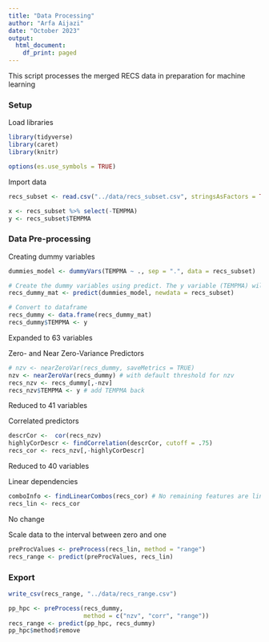 ```yaml
---
title: "Data Processing"
author: "Arfa Aijazi"
date: "October 2023"
output:
  html_document:
    df_print: paged
---
```


This script processes the merged RECS data in preparation for machine learning

### Setup
Load libraries
```r
library(tidyverse)
library(caret)
library(knitr)

options(es.use_symbols = TRUE)
```

Import data
```r
recs_subset <- read.csv("../data/recs_subset.csv", stringsAsFactors = TRUE)

x <- recs_subset %>% select(-TEMPMA)
y <- recs_subset$TEMPMA
```

### Data Pre-processing 
Creating dummy variables
```r
dummies_model <- dummyVars(TEMPMA ~ ., sep = ".", data = recs_subset)

# Create the dummy variables using predict. The y variable (TEMPMA) will not be present in recs_dummy_mat
recs_dummy_mat <- predict(dummies_model, newdata = recs_subset)

# Convert to dataframe
recs_dummy <- data.frame(recs_dummy_mat)
recs_dummy$TEMPMA <- y
```

Expanded to 63 variables

Zero- and Near Zero-Variance Predictors

```r
# nzv <- nearZeroVar(recs_dummy, saveMetrics = TRUE)
nzv <- nearZeroVar(recs_dummy) # with default threshold for nzv
recs_nzv <- recs_dummy[,-nzv]
recs_nzv$TEMPMA <- y # add TEMPMA back
```

Reduced to 41 variables

Correlated predictors
```r
descrCor <-  cor(recs_nzv)
highlyCorDescr <- findCorrelation(descrCor, cutoff = .75)
recs_cor <- recs_nzv[,-highlyCorDescr]
```

Reduced to 40 variables

Linear dependencies
```r
comboInfo <- findLinearCombos(recs_cor) # No remaining features are linearly correlated
recs_lin <- recs_cor
```

No change

Scale data to the interval between zero and one
```r
preProcValues <- preProcess(recs_lin, method = "range")
recs_range <- predict(preProcValues, recs_lin)
```

### Export
```r
write_csv(recs_range, "../data/recs_range.csv")
```

```r
pp_hpc <- preProcess(recs_dummy, 
                     method = c("nzv", "corr", "range"))
recs_range <- predict(pp_hpc, recs_dummy)
pp_hpc$method$remove

```

